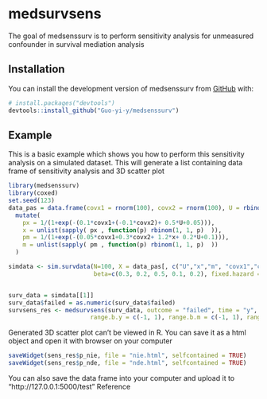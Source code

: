 
<!-- README.md is generated from README.Rmd. Please edit that file -->

# medsurvsens

<!-- badges: start -->
<!-- badges: end -->

The goal of medsenssurv is to perform sensitivity analysis for unmeasured confounder in survival mediation analysis

## Installation

You can install the development version of medsenssurv from
[GitHub](https://github.com/) with:

``` r
# install.packages("devtools")
devtools::install_github("Guo-yi-y/medsenssurv")
```

## Example

This is a basic example which shows you how to perform this sensitivity analysis on a simulated dataset.
This will generate a list containing data frame of sensitivity analysis and 3D scatter plot

``` r
library(medsenssurv)
library(coxed)
set.seed(123)
data_pas = data.frame(covx1 = rnorm(100), covx2 = rnorm(100), U = rbinom(100, 1, 0.5)) %>%
  mutate(
    px = 1/(1+exp(-(0.1*covx1+(-0.1*covx2)+ 0.5*U+0.05))),
    x = unlist(sapply( px , function(p) rbinom(1, 1, p)  )),
    pm = 1/(1+exp(-(0.05*covx1+0.3*covx2+ 1.2*x+ 0.2*U+0.1))),
    m = unlist(sapply( pm , function(p) rbinom(1, 1, p)  ))
  )

simdata <- sim.survdata(N=100, X = data_pas[, c("U","x","m", "covx1","covx2")], T =365*3,  
                        beta=c(0.3, 0.2, 0.5, 0.1, 0.2), fixed.hazard = T)


surv_data = simdata[[1]]
surv_data$failed = as.numeric(surv_data$failed)
survsens_res <- medsurvsens(surv_data, outcome = "failed", time = "y", m = "m", t = "x", covariates = c("covx1", "covx2"),  scale.m = "binary", scale.t = "binary",
                       range.b.y = c(-1, 1), range.b.m = c(-1, 1), range.b.t = c(-1, 1), parallel = T, B=100)
```

Generated 3D scatter plot can't be viewed in R.
You can save it as a html object and open it with browser on your computer

``` r
saveWidget(sens_res$p_nie, file = "nie.html", selfcontained = TRUE)
saveWidget(sens_res$p_nde, file = "nde.html", selfcontained = TRUE)
```
You can also save the data frame into your computer and upload it to "http://127.0.0.1:5000/test" 
Reference
